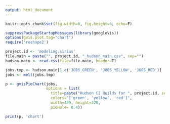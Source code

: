```yaml
---
output: html_document
---
```


```r
knitr::opts_chunk$set(fig.width=6, fig.height=6, echo=F)

suppressPackageStartupMessages(library(googleVis))
options(gvis.plot.tag='chart')
require('reshape2')

project.id <- 'modeling.sirius'
file.main = paste("", project.id, "_hudson_main.csv", sep="")
hudson.main <- read.csv(file=file.main, header=T)

jobs.tmp <- hudson.main[1,c('JOBS_GREEN', 'JOBS_YELLOW', 'JOBS_RED')]
jobs <- melt(jobs.tmp)

p <- gvisPieChart(jobs, 
                  options = list(
                    title=paste("Hudson CI Builds for ", project.id, sep=""),
                    colors="['green', 'yellow', 'red']",
                    width=450, height=320,
                    pieHole= 0.4))

print(p, 'chart')
```

